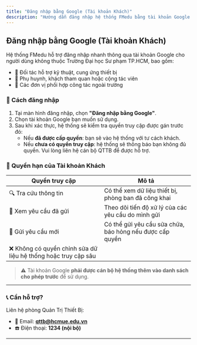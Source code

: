 ```yaml
---
title: "Đăng nhập bằng Google (Tài khoản Khách)"
description: "Hướng dẫn đăng nhập hệ thống FMedu bằng tài khoản Google dành cho khách, đối tác hoặc người dùng không thuộc hệ thống nội bộ trường."
---
```


## Đăng nhập bằng Google (Tài khoản Khách)

Hệ thống FMedu hỗ trợ đăng nhập nhanh thông qua tài khoản Google cho người dùng không thuộc Trường Đại học Sư phạm TP.HCM, bao gồm:

- 📌 Đối tác hỗ trợ kỹ thuật, cung ứng thiết bị
- 📌 Phụ huynh, khách tham quan hoặc cộng tác viên
- 📌 Các đơn vị phối hợp công tác ngoài trường

### 🔑 Cách đăng nhập

1. Tại màn hình đăng nhập, chọn **"Đăng nhập bằng Google"**.
2. Chọn tài khoản Google bạn muốn sử dụng.
3. Sau khi xác thực, hệ thống sẽ kiểm tra quyền truy cập được gán trước đó:
   - Nếu **đã được cấp quyền**: bạn sẽ vào hệ thống với tư cách khách.
   - Nếu **chưa có quyền truy cập**: hệ thống sẽ thông báo bạn không đủ quyền. Vui lòng liên hệ cán bộ QTTB để được hỗ trợ.

### 🧾 Quyền hạn của Tài khoản Khách

| Quyền truy cập | Mô tả |
|----------------|-------|
| 🔍 Tra cứu thông tin | Có thể xem dữ liệu thiết bị, phòng ban đã công khai |
| 📑 Xem yêu cầu đã gửi | Theo dõi tiến độ xử lý của các yêu cầu do mình gửi |
| 📝 Gửi yêu cầu mới | Có thể gửi yêu cầu sửa chữa, báo hỏng nếu được cấp quyền |
| ❌ Không có quyền chỉnh sửa dữ liệu hệ thống hoặc truy cập sâu |

> ⚠️ Tài khoản Google **phải được cán bộ hệ thống thêm vào danh sách cho phép trước** để sử dụng.

---

### 📞 Cần hỗ trợ?

Liên hệ phòng Quản Trị Thiết Bị:

- 📧 Email: **qttb@hcmue.edu.vn**
- ☎️ Điện thoại: **1234 (nội bộ)**

---